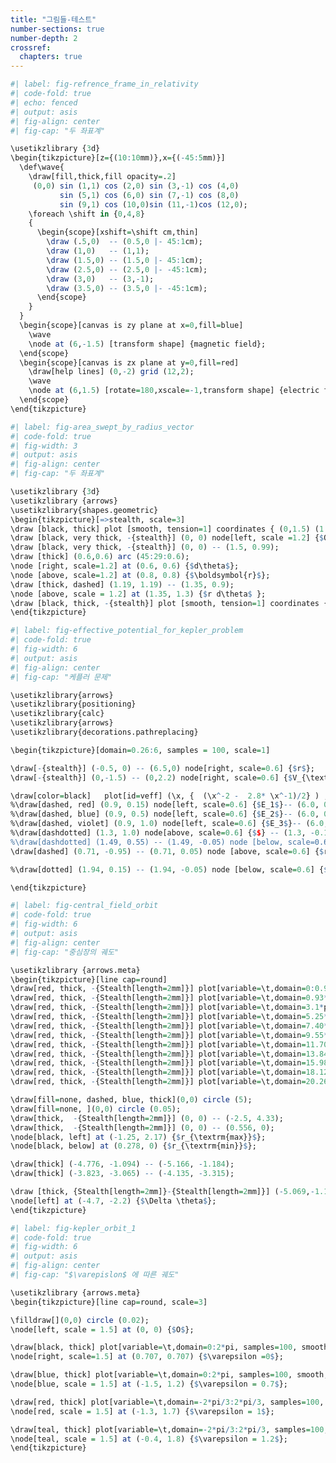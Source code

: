 ```yaml
---
title: "그림들-테스트"
number-sections: true
number-depth: 2
crossref:
  chapters: true
---
```


```r
#| label: fig-refrence_frame_in_relativity
#| code-fold: true
#| echo: fenced
#| output: asis
#| fig-align: center
#| fig-cap: "두 좌표계"

\usetikzlibrary {3d} 
\begin{tikzpicture}[z={(10:10mm)},x={(-45:5mm)}]
  \def\wave{
    \draw[fill,thick,fill opacity=.2]
     (0,0) sin (1,1) cos (2,0) sin (3,-1) cos (4,0)
           sin (5,1) cos (6,0) sin (7,-1) cos (8,0)
           sin (9,1) cos (10,0)sin (11,-1)cos (12,0);
    \foreach \shift in {0,4,8}
    {
      \begin{scope}[xshift=\shift cm,thin]
        \draw (.5,0)  -- (0.5,0 |- 45:1cm);
        \draw (1,0)   -- (1,1);
        \draw (1.5,0) -- (1.5,0 |- 45:1cm);
        \draw (2.5,0) -- (2.5,0 |- -45:1cm);
        \draw (3,0)   -- (3,-1);
        \draw (3.5,0) -- (3.5,0 |- -45:1cm);
      \end{scope}
    }
  }
  \begin{scope}[canvas is zy plane at x=0,fill=blue]
    \wave
    \node at (6,-1.5) [transform shape] {magnetic field};
  \end{scope}
  \begin{scope}[canvas is zx plane at y=0,fill=red]
    \draw[help lines] (0,-2) grid (12,2);
    \wave
    \node at (6,1.5) [rotate=180,xscale=-1,transform shape] {electric field};
  \end{scope}
\end{tikzpicture}
```


```r
#| label: fig-area_swept_by_radius_vector
#| code-fold: true
#| fig-width: 3
#| output: asis
#| fig-align: center
#| fig-cap: "두 좌표계"

\usetikzlibrary {3d} 
\usetikzlibrary {arrows}
\usetikzlibrary{shapes.geometric}
\begin{tikzpicture}[=>stealth, scale=3]
\draw [black, thick] plot [smooth, tension=1] coordinates { (0,1.5) (1.5,1.0) (2, 0)};
\draw [black, very thick, -{stealth}] (0, 0) node[left, scale =1.2] {$O$}-- (1.19, 1.19);
\draw [black, very thick, -{stealth}] (0, 0) -- (1.5, 0.99); 
\draw [thick] (0.6,0.6) arc (45:29:0.6);
\node [right, scale=1.2] at (0.6, 0.6) {$d\theta$};
\node [above, scale=1.2] at (0.8, 0.8) {$\boldsymbol{r}$};
\draw [thick, dashed] (1.19, 1.19) -- (1.35, 0.9);
\node [above, scale = 1.2] at (1.35, 1.3) {$r d\theta$ };
\draw [black, thick, -{stealth}] plot [smooth, tension=1] coordinates { (1.35,1.3) (1.29, 1.0)};
\end{tikzpicture}
```


```r
#| label: fig-effective_potential_for_kepler_problem
#| code-fold: true
#| fig-width: 6
#| output: asis
#| fig-align: center
#| fig-cap: "케플러 문제"

\usetikzlibrary{arrows}
\usetikzlibrary{positioning}
\usetikzlibrary{calc}
\usetikzlibrary{arrows}
\usetikzlibrary{decorations.pathreplacing}

\begin{tikzpicture}[domain=0.26:6, samples = 100, scale=1]

\draw[-{stealth}] (-0.5, 0) -- (6.5,0) node[right, scale=0.6] {$r$};
\draw[-{stealth}] (0,-1.5) -- (0,2.2) node[right, scale=0.6] {$V_{\textrm{eff}}(r)$};

\draw[color=black]   plot[id=veff] (\x, {  (\x^-2 -  2.8* \x^-1)/2} ) ;
%\draw[dashed, red] (0.9, 0.15) node[left, scale=0.6] {$E_1$}-- (6.0, 0.15) ;
%\draw[dashed, blue] (0.9, 0.5) node[left, scale=0.6] {$E_2$}-- (6.0, 0.5) ;
%\draw[dashed, violet] (0.9, 1.0) node[left, scale=0.6] {$E_3$}-- (6.0, 1.0) ;
%\draw[dashdotted] (1.3, 1.0) node[above, scale=0.6] {$$} -- (1.3, -0.18) node[below, scale=0.6] {$x_1$};
%\draw[dashdotted] (1.49, 0.55) -- (1.49, -0.05) node [below, scale=0.6] %{$x_2$};
\draw[dashed] (0.71, -0.95) -- (0.71, 0.05) node [above, scale=0.6] {$r_\textrm{min}$};

%\draw[dotted] (1.94, 0.15) -- (1.94, -0.05) node [below, scale=0.6] {$x_0$};

\end{tikzpicture}
```


```r
#| label: fig-central_field_orbit
#| code-fold: true
#| fig-width: 6
#| output: asis
#| fig-align: center
#| fig-cap: "중심장의 궤도"

\usetikzlibrary {arrows.meta}
\begin{tikzpicture}[line cap=round]
\draw[red, thick, -{Stealth[length=2mm]}] plot[variable=\t,domain=0:0.93*pi, samples=100, smooth,thick] ({cos(\t r)/(1 + 0.8*cos(0.9331 * \t r))},{sin(\t r)/(1 + 0.8*cos(0.9331 * \t r))});
\draw[red, thick, -{Stealth[length=2mm]}] plot[variable=\t,domain=0.93*pi:3.1*pi, samples=100, smooth,thick] ({cos(\t r)/(1 + 0.8*cos(0.9331 * \t r))},{sin(\t r)/(1 + 0.8*cos(0.9331 * \t r))});
\draw[red, thick, -{Stealth[length=2mm]}] plot[variable=\t,domain=3.1*pi:5.25*pi, samples=100, smooth,thick] ({cos(\t r)/(1 + 0.8*cos(0.9331 * \t r))},{sin(\t r)/(1 + 0.8*cos(0.9331 * \t r))});
\draw[red, thick, -{Stealth[length=2mm]}] plot[variable=\t,domain=5.25*pi:7.40*pi, samples=100, smooth,thick] ({cos(\t r)/(1 + 0.8*cos(0.9331 * \t r))},{sin(\t r)/(1 + 0.8*cos(0.9331 * \t r))});
\draw[red, thick, -{Stealth[length=2mm]}] plot[variable=\t,domain=7.40*pi:9.55*pi, samples=100, smooth,thick] ({cos(\t r)/(1 + 0.8*cos(0.9331 * \t r))},{sin(\t r)/(1 + 0.8*cos(0.9331 * \t r))});
\draw[red, thick, -{Stealth[length=2mm]}] plot[variable=\t,domain=9.55*pi:11.70*pi, samples=100, smooth,thick] ({cos(\t r)/(1 + 0.8*cos(0.9331 * \t r))},{sin(\t r)/(1 + 0.8*cos(0.9331 * \t r))});
\draw[red, thick, -{Stealth[length=2mm]}] plot[variable=\t,domain=11.70*pi:13.84*pi, samples=100, smooth,thick] ({cos(\t r)/(1 + 0.8*cos(0.9331 * \t r))},{sin(\t r)/(1 + 0.8*cos(0.9331 * \t r))});
\draw[red, thick, -{Stealth[length=2mm]}] plot[variable=\t,domain=13.84*pi:15.98*pi, samples=100, smooth,thick] ({cos(\t r)/(1 + 0.8*cos(0.9331 * \t r))},{sin(\t r)/(1 + 0.8*cos(0.9331 * \t r))});
\draw[red, thick, -{Stealth[length=2mm]}] plot[variable=\t,domain=15.98*pi:18.12*pi, samples=100, smooth,thick] ({cos(\t r)/(1 + 0.8*cos(0.9331 * \t r))},{sin(\t r)/(1 + 0.8*cos(0.9331 * \t r))});
\draw[red, thick, -{Stealth[length=2mm]}] plot[variable=\t,domain=18.12*pi:20.26*pi, samples=100, smooth,thick] ({cos(\t r)/(1 + 0.8*cos(0.9331 * \t r))},{sin(\t r)/(1 + 0.8*cos(0.9331 * \t r))});
\draw[red, thick, -{Stealth[length=2mm]}] plot[variable=\t,domain=20.26*pi:20.53*pi, samples=100, smooth,thick] ({cos(\t r)/(1 + 0.8*cos(0.9331 * \t r))},{sin(\t r)/(1 + 0.8*cos(0.9331 * \t r))});

\draw[fill=none, dashed, blue, thick](0,0) circle (5);
\draw[fill=none, ](0,0) circle (0.05);
\draw[thick,  -{Stealth[length=2mm]}] (0, 0) -- (-2.5, 4.33);
\draw[thick,  -{Stealth[length=2mm]}] (0, 0) -- (0.556, 0);
\node[black, left] at (-1.25, 2.17) {$r_{\textrm{max}}$};
\node[black, below] at (0.278, 0) {$r_{\textrm{min}}$};

\draw[thick] (-4.776, -1.094) -- (-5.166, -1.184);
\draw[thick] (-3.823, -3.065) -- (-4.135, -3.315);

\draw [thick, {Stealth[length=2mm]}-{Stealth[length=2mm]}] (-5.069,-1.161) arc (192.9:218.716:5.2);
\node[left] at (-4.7, -2.2) {$\Delta \theta$};
\end{tikzpicture}
```


```r
#| label: fig-kepler_orbit_1
#| code-fold: true
#| fig-width: 6
#| output: asis
#| fig-align: center
#| fig-cap: "$\varepislon$ 에 따른 궤도"

\usetikzlibrary {arrows.meta}
\begin{tikzpicture}[line cap=round, scale=3]

\filldraw[](0,0) circle (0.02);
\node[left, scale = 1.5] at (0, 0) {$O$};

\draw[black, thick] plot[variable=\t,domain=0:2*pi, samples=100, smooth,thick] ({cos(\t r)},{sin(\t r)});
\node[right, scale=1.5] at (0.707, 0.707) {$\varepsilon =0$};

\draw[blue, thick] plot[variable=\t,domain=0:2*pi, samples=100, smooth,thick] ({cos(\t r)/(1+0.7 * cos(\t r))},{sin(\t r)/(1+0.7 * cos(\t r))});
\node[blue, scale = 1.5] at (-1.5, 1.2) {$\varepsilon = 0.7$};

\draw[red, thick] plot[variable=\t,domain=-2*pi/3:2*pi/3, samples=100, smooth,thick] ({cos(\t r)/(1+  cos(\t r))},{sin(\t r)/(1 +  cos(\t r))});
\node[red, scale = 1.5] at (-1.3, 1.7) {$\varepsilon = 1$};

\draw[teal, thick] plot[variable=\t,domain=-2*pi/3:2*pi/3, samples=100, smooth,thick] ({cos(\t r)/(1.0+ 1.2* cos(\t r))},{sin(\t r)/(1.0 + 1.2* cos(\t r))});
\node[teal, scale = 1.5] at (-0.4, 1.8) {$\varepsilon = 1.2$};
\end{tikzpicture}
```